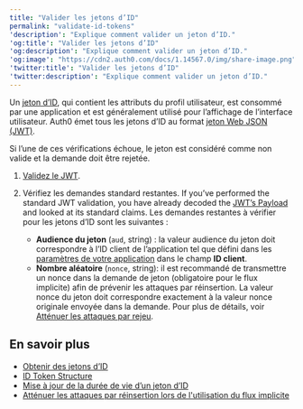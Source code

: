 ---
title: "Valider les jetons d’ID"
permalink: "validate-id-tokens"
'description': "Explique comment valider un jeton d’ID."
'og:title': "Valider les jetons d’ID"
'og:description': "Explique comment valider un jeton d’ID."
'og:image': "https://cdn2.auth0.com/docs/1.14567.0/img/share-image.png"
'twitter:title': "Valider les jetons d’ID"
'twitter:description': "Explique comment valider un jeton d’ID."
---

Un [jeton d’ID](/docs/fr-ca/secure/tokens/id-tokens), qui contient les attributs du profil utilisateur, est consommé par une application et est généralement utilisé pour l’affichage de l’interface utilisateur. Auth0 émet tous les jetons d’ID au format [jeton Web JSON (JWT)](/docs/fr-ca/secure/tokens/json-web-tokens).

Si l’une de ces vérifications échoue, le jeton est considéré comme non valide et la demande doit être rejetée.

1. [Validez le JWT](/docs/fr-ca/secure/tokens/json-web-tokens/validate-json-web-tokens).
2. Vérifiez les demandes standard restantes. If you’ve performed the standard JWT validation, you have already decoded the [JWT’s Payload](/docs/fr-ca/secure/tokens/json-web-tokens/json-web-token-structure) and looked at its standard claims. Les demandes restantes à vérifier pour les jetons d’ID sont les suivantes :

   * **Audience du jeton** (`aud`, string) : la valeur audience du jeton doit correspondre à l’ID client de l’application tel que défini dans les [paramètres de votre application](https://manage.auth0.com/#/applications) dans le champ **ID client**.
   * **Nombre aléatoire** (`nonce`, string): il est recommandé de transmettre un nonce dans la demande de jeton (obligatoire pour le flux implicite) afin de prévenir les attaques par réinsertion. La valeur nonce du jeton doit correspondre exactement à la valeur nonce originale envoyée dans la demande. Pour plus de détails, voir [Atténuer les attaques par rejeu](/docs/fr-ca/get-started/authentication-and-authorization-flow/implicit-flow-with-form-post/mitigate-replay-attacks-when-using-the-implicit-flow).

## En savoir plus

* [Obtenir des jetons d’ID](/docs/fr-ca/secure/tokens/id-tokens/get-id-tokens)
* [ID Token Structure](/docs/fr-ca/secure/tokens/id-tokens/id-token-structure)
* [Mise à jour de la durée de vie d’un jeton d’ID](/docs/fr-ca/secure/tokens/id-tokens/update-id-token-lifetime)
* [Atténuer les attaques par réinsertion lors de l'utilisation du flux implicite](/docs/fr-ca/get-started/authentication-and-authorization-flow/implicit-flow-with-form-post/mitigate-replay-attacks-when-using-the-implicit-flow)